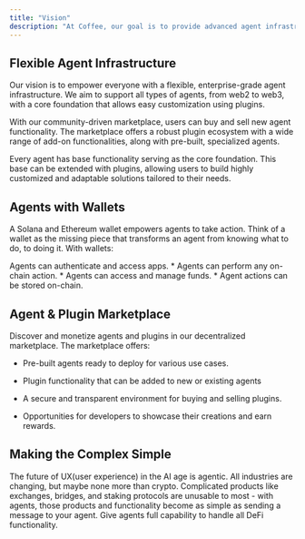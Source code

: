 ```yaml
---
title: "Vision"
description: "At Coffee, our goal is to provide advanced agent infrastructure that allows anyone to create fully custom agents for a wide variety of use cases."
---
```


## Flexible Agent Infrastructure

Our vision is to empower everyone with a flexible, enterprise-grade agent infrastructure. We aim to support all types of agents, from web2 to web3, with a core foundation that allows easy customization using plugins.

With our community-driven marketplace, users can buy and sell new agent functionality. The marketplace offers a robust plugin ecosystem with a wide range of add-on functionalities, along with pre-built, specialized agents.

Every agent has base functionality serving as the core foundation. This base can be extended with plugins, allowing users to build highly customized and adaptable solutions tailored to their needs.

## Agents with Wallets

A Solana and Ethereum wallet empowers agents to take action. Think of a wallet as the missing piece that transforms an agent from knowing what to do, to doing it. With wallets:

<CardGroup cols={2}>
  <Card title="Access apps" icon="globe">
    Agents can authenticate and access apps.
  </Card>

  <Card title="On-chain actions" icon="wand-magic-sparkles">
    * Agents can perform any on-chain action.
  </Card>

  <Card title="Manage funds" icon="money-bill">
    * Agents can access and manage funds.
  </Card>

  <Card title="On-chain records" icon="layer-group">
    * Agent actions can be stored on-chain.
  </Card>
</CardGroup>

## Agent & Plugin Marketplace

Discover and monetize agents and plugins in our decentralized marketplace. The marketplace offers:

* Pre-built agents ready to deploy for various use cases.

* Plugin functionality that can be added to new or existing agents

* A secure and transparent environment for buying and selling plugins.

* Opportunities for developers to showcase their creations and earn rewards.

## Making the Complex Simple

The future of UX(user experience) in the AI age is agentic. All industries are changing, but maybe none more than crypto. Complicated products like exchanges, bridges, and staking protocols are unusable to most - with agents, those products and functionality become as simple as sending a message to your agent. Give agents full capability to handle all DeFi functionality.